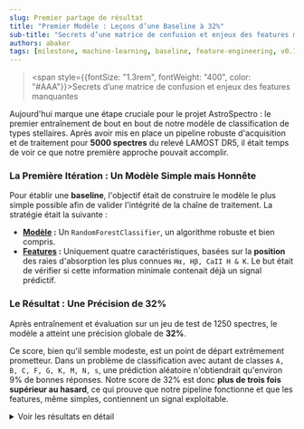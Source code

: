```yaml
---
slug: Premier partage de résultat
title: "Premier Modèle : Leçons d’une Baseline à 32%"
sub-title: "Secrets d’une matrice de confusion et enjeux des features manquantes"
authors: abaker
tags: [milestone, machine-learning, baseline, feature-engineering, v0.1.0-alpha]
---
```


> <span style={{fontSize: "1.3rem", fontWeight: "400", color: "#AAA"}}>Secrets d’une matrice de confusion et enjeux des features manquantes</span>


Aujourd'hui marque une étape cruciale pour le projet AstroSpectro : le premier entraînement de bout en bout de notre modèle de classification de types stellaires. Après avoir mis en place un pipeline robuste d'acquisition et de traitement pour **5000 spectres** du relevé LAMOST DR5, il était temps de voir ce que notre première approche pouvait accomplir.

<!--truncate-->

### La Première Itération : Un Modèle Simple mais Honnête

Pour établir une **baseline**, l'objectif était de construire le modèle le plus simple possible afin de valider l'intégrité de la chaîne de traitement. La stratégie était la suivante :

*   **[Modèle](https://phd-brown.github.io/AstroSpectro/docs/user-guides/model-training) :** Un `RandomForestClassifier`, un algorithme robuste et bien compris.
*   **[Features](https://phd-brown.github.io/AstroSpectro/docs/user-guides/feature-extraction) :** Uniquement quatre caractéristiques, basées sur la **position** des raies d'absorption les plus connues ``Hα, Hβ, CaII H & K``. Le but était de vérifier si cette information minimale contenait déjà un signal prédictif.

### Le Résultat : Une Précision de 32%

Après entraînement et évaluation sur un jeu de test de 1250 spectres, le modèle a atteint une précision globale de **32%**.

Ce score, bien qu'il semble modeste, est un point de départ extrêmement prometteur. Dans un problème de classification avec autant de classes ``A, B, C, F, G, K, M, N, s``, une prédiction aléatoire n'obtiendrait qu'environ 9% de bonnes réponses. Notre score de 32% est donc **plus de trois fois supérieur au hasard**, ce qui prouve que notre pipeline fonctionne et que les features, même simples, contiennent un signal exploitable.

<details>
  <summary>Voir les résultats en détail</summary>
  ```
  Features utilisées pour l'entraînement : ['feature_Hα', 'feature_Hβ', 'feature_CaIIK', 'feature_CaIIH']
  Nombre d'échantillons : 5000, Nombre de features : 4
  Entraînement du modèle sur 3750 échantillons...
  
--- Rapport d'Évaluation ---

              precision    recall  f1-score   support

           A       0.40      0.59      0.48        79
           B       0.00      0.00      0.00         1
           C       0.00      0.00      0.00         1
           D       0.00      0.00      0.00         1
           F       0.41      0.51      0.46       239
           G       0.51      0.26      0.34       393
           K       0.37      0.24      0.29       294
           M       0.14      0.13      0.14       152
           N       0.30      0.37      0.33        89
           W       0.00      0.00      0.00         0
           s       0.00      0.00      0.00         1

    accuracy                           0.32      1250
   macro avg       0.19      0.19      0.18      1250
weighted avg     0.39      0.32      0.33      1250

  ```
</details>

> Mais le plus intéressant n'est pas le score lui-même, mais ce que les **erreurs** du modèle nous apprennent.

### L'Analyse : La Matrice de Confusion Parle

La matrice de confusion est une véritable carte de la "pensée" de notre modèle. Deux observations sautent aux yeux :

![image info](/img/matrice_01.png)

1.  **Le Déséquilibre des Données :** Le modèle est incapable de classer les étoiles de type ``B, C, D ou s``, car il n'en a vu qu'un seul exemple dans le jeu de test. C'est une leçon classique en IA : un modèle ne peut pas apprendre ce qu'il ne voit pas.
2.  **La "Confusion Physique" :** Là où le modèle se trompe, il le fait de manière **logique**. Par exemple, il confond massivement les étoiles de type ``G`` avec les types ``F`` et ``K``. C'est normal : ces types sont adjacents dans la séquence spectrale et se ressemblent beaucoup. Le modèle a donc bien appris la "géographie" stellaire, mais il peine à tracer les frontières précises.

### La Cause Racine : Le Problème des Features Manquantes

L'analyse de nos features extraites a révélé le cœur du problème. Un graphique montrant le pourcentage de valeurs nulles pour chaque feature est sans appel :

![image info](/img/missing_features_01.png)

Ce graphique, qui analyse **l'intégralité de notre dataset de 5000 spectres**, montre une réalité surprenante : la feature basée sur la raie **Hα est absente dans plus de 80% des cas**. Les raies Hβ et CaII H/K sont, quant à elles, détectées plus fréquemment mais restent manquantes dans une part non négligeable des observations.

Le modèle a donc dû prendre ses décisions en se basant sur une information très lacunaire. Le fait d'atteindre 32% dans ces conditions est la preuve que les raies du calcium et ``Hβ`` sont des indicateurs puissants, mais que le modèle est fortement handicapé par la difficulté à extraire un signal clair pour ``Hα`` avec les paramètres actuels.

### Les Prochaines Étapes : La Chasse aux Vraies Features est Ouverte !

Ce premier résultat n'est pas une fin, mais un point de départ documenté. La [feuille de route](https://phd-brown.github.io/AstroSpectro/docs/community/roadmap) pour la prochaine itération est claire : nous devons fournir des "ingrédients" de meilleure qualité à notre modèle.

1.  **Mesurer la Force, pas la Présence :** La prochaine version du pipeline ne se contentera plus de savoir si une raie est là, mais mesurera sa **profondeur** (via la `prominence` des pics). C'est une information physique beaucoup plus riche.
2.  **Créer des Features de Ratio :** Nous allons calculer les ratios entre les profondeurs de différentes raies. Ces ratios sont des indicateurs de température bien connus en astrophysique et devraient aider le modèle à mieux distinguer les classes adjacentes (comme ``F, G et K``).
3.  **Nettoyer le Dataset :** Pour la prochaine évaluation, nous nous concentrerons sur les classes pour lesquelles nous avons un nombre suffisant d'exemples ``A, F, G, K, M`` afin d'obtenir des métriques de performance plus fiables et interprétables.

> Cette baseline de 32% est la fondation sur laquelle nous allons construire. Chaque amélioration future pourra être mesurée par rapport à ce point de départ, démontrant l'impact direct de notre travail de feature engineering.

Restez à l'écoute !
